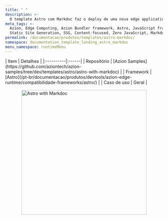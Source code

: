 ```yaml
---
title: " "
description: >-
  O template Astro com Markdoc faz o deploy de uma nova edge application baseada em Astro trabalhando com a integração experimental do Markdoc.
meta_tags: >-
  Azion, Edge Computing, Azion Bundler framework, Astro, JavaScript frameworks,
  Static Site Generation, SSG, Content-focused, Zero JavaScript, Markdoc
permalink: /documentacao/produtos/templates/astro-markdoc/
namespace: documentation_template_landing_astro_markdoc
menu_namespace: runtimeMenu
---
```




<div class="[&_.flex.flex-col]:!gap-4 [&_.flex.flex-col]:md:!gap-8 [&_.flex.flex-col]:2xl:!gap-16">
  <HeroHome
    title="Astro com Markdoc"
    description="O template Astro com Markdoc faz o deploy de uma nova edge application baseada em Astro trabalhando com a integração experimental do Markdoc. "
    logos={[]}
    buttons={[
      { label: "Deploy template", link: "https://console.azion.com/create/astro/astro-with-markdoc", outlined: false },
      { label: "Ver demo", link: "https://i4pasdspx5.map.azionedge.net/", severity: "secondary" }
    ]}
  />
</div>

<div style="display: flex; gap: 1rem; align-items: center; flex-direction: row; flex-wrap: wrap;">
  <div style="flex: 1; min-width: 300px;">
    | Item | Detalhes |
    |:----------|:------|
    | Repositório | [Azion Samples](https://github.com/aziontech/azion-samples/tree/dev/templates/astro/astro-with-markdoc) |
    | Framework | [Astro](/pt-br/documentacao/produtos/devtools/azion-edge-runtime/compatibilidade-frameworks/astro/) |
    | Caso de uso | Geral |
  </div>
  <div style="display: flex; justify-content: center; align-items: center; flex: 1; min-width: 300px;">
    <img src="/assets/docs/images/uploads/template-showcase/astro/astro-markdoc.png" width="400" alt="Astro with Markdoc" style="max-width: 100%; height: auto;" />
  </div>
</div>
